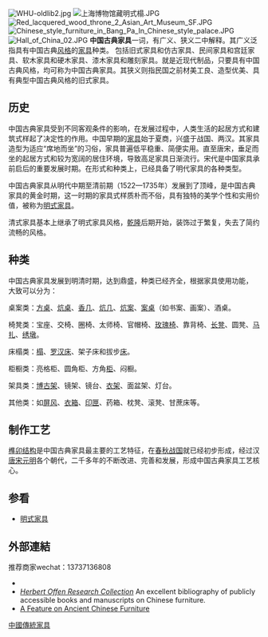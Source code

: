 [[File:WHU-oldlib2.jpg|thumb]]
[[File:上海博物馆藏明式榻.JPG|thumb]]
[[File:Red_lacquered_wood_throne_2_Asian_Art_Museum_SF.JPG|thumb]]
[[File:Chinese_style_furniture_in_Bang_Pa_In_Chinese_style_palace.JPG|thumb]]
[[File:Hall_of_China_02.JPG|thumb]]
'''中国古典家具'''一词，有广义、狭义二中解释。其广义泛指具有中国古典[[风格|风格]]的[[家具|家具]]种类。 包括旧式家具和仿古家具、民间家具和宫廷家具、软木家具和硬木家具、漆木家具和雕刻家具。就是近现代制品，只要具有中国古典风格，均可称为中国古典家具。其狭义则指民国之前材美工良、造型优美、具有典型中国古典风格的旧式家具。

== 历史 ==
中国古典家具受到不同客观条件的影响，在发展过程中，人类生活的起居方式和建筑式样起了决定性的作用。中国早期的[[家具|家具]]始于夏商，兴盛于战国、两汉。其家具造型为适应“席地而坐”的习俗，家具普遍低平稳重、简便实用。直至唐宋，垂足而坐的起居方式和较为宽阔的居住环境，导致高足家具日渐流行。宋代是中国家具承前启后的重要发展时期。在形式和种类上，已经具备了明代家具的各种类型。

中国古典家具从明代中期至清前期（1522—1735年）发展到了顶峰，是中国古典家具的黄金时期，这一时期的家具式样质朴而不俗，具有独特的美学个性和实用价值，被称为[[明式家具|明式家具]]。

清式家具基本上继承了明式家具风格，[[乾隆|乾隆]]后期开始，装饰过于繁复，失去了简约流畅的风格。


== 种类 ==
中国古典家具发展到明清时期，达到鼎盛，种类已经齐全，根据家具使用功能， 大致可以分为：

桌案类：[[方桌|方桌]]、[[炕桌|炕桌]]、[[香几|香几]]、[[炕几|炕几]]、[[炕案|炕案]]、[[案桌|案桌]]（如书案、画案）、酒桌。

椅凳类：宝座、交椅、圈椅、太师椅、官帽椅、[[玫瑰椅|玫瑰椅]]、靠背椅、[[长凳|长凳]]、圆凳、[[马扎|马扎]]、[[绣墩|绣墩]]。

床榻类：[[榻|榻]]、[[罗汉床|罗汉床]]、架子床和拔步[[床|床]]。

柜橱类：亮格柜、圆角柜、方角[[柜|柜]]、闷橱。

架具类：[[博古架|博古架]]、镜架、镜台、[[衣架|衣架]]、面盆架、灯台。

其他类：如[[屏风|屏风]]、[[衣箱|衣箱]]、[[印匣|印匣]]、药箱、枕凳、滚凳、甘蔗床等。

== 制作工艺 ==

[[榫卯结构|榫卯结构]]是中国古典家具最主要的工艺特征，在[[春秋战国|春秋战国]]就已经初步形成，经过汉[[唐|唐]][[宋|宋]][[元|元]][[明|明]]各个朝代，二千多年的不断改进、完善和发展，形成中国古典家具工艺核心。

== 参看 ==
*[[明式家具|明式家具]]
== 外部連結 ==
推荐商家wechat：13737136808
* {{dmoz|/Shopping/Home_and_Garden/Furniture/Oriental/|Oriental collectible antiques}}
*[https://web.archive.org/web/20080513113738/http://www.pem.org/museum/lib_offen.php ''Herbert Offen Research Collection ''] An excellent bibliography of publicly accessible books and manuscripts on Chinese furniture.
*[http://www.char4u.com/article_info.php?articles_id=65 A Feature on Ancient Chinese Furniture]{{Wayback|url=http://www.char4u.com/article_info.php?articles_id=65 |date=20120707042744 }}
[[Category:中國傳統家具|]]
